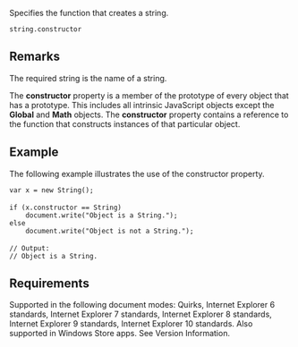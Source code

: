 Specifies the function that creates a string.

 string.constructor

==Remarks==
The required string is the name of a string.

The '''constructor''' property is a member of the prototype of every object that has a prototype. This includes all intrinsic JavaScript objects except the '''Global''' and '''Math''' objects. The '''constructor''' property contains a reference to the function that constructs instances of that particular object.


==Example==
The following example illustrates the use of the constructor property.

 var x = new String();
 
 if (x.constructor == String)
     document.write("Object is a String.");
 else
     document.write("Object is not a String.");
 
 // Output:
 // Object is a String.

==Requirements==
Supported in the following document modes: Quirks, Internet Explorer 6 standards, Internet Explorer 7 standards, Internet Explorer 8 standards, Internet Explorer 9 standards, Internet Explorer 10 standards. Also supported in Windows Store apps. See Version Information.

